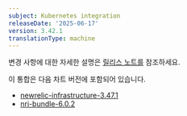 ```yaml
---
subject: Kubernetes integration
releaseDate: '2025-06-17'
version: 3.42.1
translationType: machine
---
```


변경 사항에 대한 자세한 설명은 [릴리스 노트를](https://github.com/newrelic/nri-kubernetes/releases/tag/v3.42.1) 참조하세요.

이 통합은 다음 차트 버전에 포함되어 있습니다.

* [newrelic-infrastructure-3.47.1](https://github.com/newrelic/nri-kubernetes/releases/tag/newrelic-infrastructure-3.47.1)
* [nri-bundle-6.0.2](https://github.com/newrelic/helm-charts/releases/tag/nri-bundle-6.0.2)